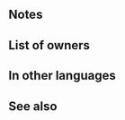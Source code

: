 {{Weapon Infobox
|tagid=SID_立会人の杖
|weaponName=Observant Staff
|image=wep_rd040
|weaponType=Staff
|might=8
|range=2
|effect=If unit is within 3 spaces of two allies in a support-partner pair (excluding unit), grants Atk/Spd/Def/Res+6 to unit during combat and neutralizes foe's bonuses (from skills like Fortify, Rally, etc.) during combat.
|cost=200
|exclusive=0
|statModifiers=0,8,0,0,0
|required=Assault
|next=
|promotionRarity=5
|promotionTier=2
|intID=2566
|sort=91500
|value=11
|timingID=1
|abilityID=142
|limit1ID=65
|properties=
}}
==Notes==
{{Temporary buffs}}
{{Bonus neutralization}}
{{SupportPartner|pair=1|effect=temporary buffs and bonus neutralization}}
==List of owners==
{{Skill Hero List}}
==In other languages==
{{OtherLanguages
|japanese=立会人の杖
|german=Zuschauerstab
|spanishEU=Bastón testigo
|spanishLA=Bastón testigo
|french=Bâton témoin
|italian=Bastone astante
|chineseTW=見證人之杖
|portuguese=Bastão atento
}}
==See also==
{{See also skills|cond=Description LIKE '%support-partner pair%'}}
{{Weapons Navbox}}